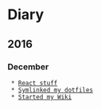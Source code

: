 
= Diary =

== 2016 ==

=== December ===
  * [[2016-12-15|React stuff]]
  * [[2016-12-14|Symlinked my dotfiles]]
  * [[2016-12-13|Started my Wiki]]
